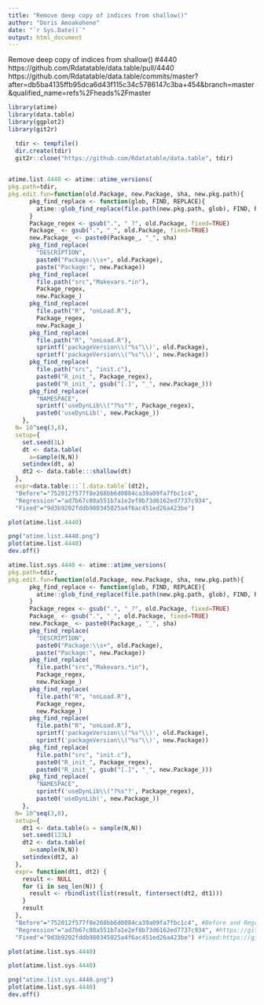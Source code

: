 ```yaml
---
title: "Remove deep copy of indices from shallow()"
author: "Doris Amoakohene"
date: "`r Sys.Date()`"
output: html_document
---
```


Remove deep copy of indices from shallow() #4440
https://github.com/Rdatatable/data.table/pull/4440
https://github.com/Rdatatable/data.table/commits/master?after=db5ba4135ffb95dca6d43f115c34c5786147c3ba+454&branch=master&qualified_name=refs%2Fheads%2Fmaster


```r

library(atime)
library(data.table)
library(ggplot2)
library(git2r)

```



```r
  tdir <- tempfile()
  dir.create(tdir)
  git2r::clone("https://github.com/Rdatatable/data.table", tdir)
  
```

```r

atime.list.4440 <- atime::atime_versions(
pkg.path=tdir,
pkg.edit.fun=function(old.Package, new.Package, sha, new.pkg.path){
      pkg_find_replace <- function(glob, FIND, REPLACE){
        atime::glob_find_replace(file.path(new.pkg.path, glob), FIND, REPLACE)
      }
      Package_regex <- gsub(".", "_?", old.Package, fixed=TRUE)
      Package_ <- gsub(".", "_", old.Package, fixed=TRUE)
      new.Package_ <- paste0(Package_, "_", sha)
      pkg_find_replace(
        "DESCRIPTION", 
        paste0("Package:\\s+", old.Package),
        paste("Package:", new.Package))
      pkg_find_replace(
        file.path("src","Makevars.*in"),
        Package_regex,
        new.Package_)
      pkg_find_replace(
        file.path("R", "onLoad.R"),
        Package_regex,
        new.Package_)
      pkg_find_replace(
        file.path("R", "onLoad.R"),
        sprintf('packageVersion\\("%s"\\)', old.Package),
        sprintf('packageVersion\\("%s"\\)', new.Package))
      pkg_find_replace(
        file.path("src", "init.c"),
        paste0("R_init_", Package_regex),
        paste0("R_init_", gsub("[.]", "_", new.Package_)))
      pkg_find_replace(
        "NAMESPACE",
        sprintf('useDynLib\\("?%s"?', Package_regex),
        paste0('useDynLib(', new.Package_))
    },
  N= 10^seq(3,8),
  setup={
    set.seed(1L)
    dt <- data.table(
      a=sample(N,N))
    setindex(dt, a)
    dt2 <- data.table:::shallow(dt)
  },
  expr=data.table:::`[.data.table`(dt2),
  "Before"="752012f577f8e268bb6d0084ca39a09fa7fbc1c4", 
  "Regression"="ad7b67c80a551b7a1e2ef8b73d6162ed7737c934", 
  "Fixed"="9d3b9202fddb980345025a4f6ac451ed26a423be") 


```


```r
plot(atime.list.4440)

png("atime.list.4440.png")
plot(atime.list.4440)
dev.off()

```


```r
atime.list.sys.4440 <- atime::atime_versions(
pkg.path=tdir,
pkg.edit.fun=function(old.Package, new.Package, sha, new.pkg.path){
      pkg_find_replace <- function(glob, FIND, REPLACE){
        atime::glob_find_replace(file.path(new.pkg.path, glob), FIND, REPLACE)
      }
      Package_regex <- gsub(".", "_?", old.Package, fixed=TRUE)
      Package_ <- gsub(".", "_", old.Package, fixed=TRUE)
      new.Package_ <- paste0(Package_, "_", sha)
      pkg_find_replace(
        "DESCRIPTION", 
        paste0("Package:\\s+", old.Package),
        paste("Package:", new.Package))
      pkg_find_replace(
        file.path("src","Makevars.*in"),
        Package_regex,
        new.Package_)
      pkg_find_replace(
        file.path("R", "onLoad.R"),
        Package_regex,
        new.Package_)
      pkg_find_replace(
        file.path("R", "onLoad.R"),
        sprintf('packageVersion\\("%s"\\)', old.Package),
        sprintf('packageVersion\\("%s"\\)', new.Package))
      pkg_find_replace(
        file.path("src", "init.c"),
        paste0("R_init_", Package_regex),
        paste0("R_init_", gsub("[.]", "_", new.Package_)))
      pkg_find_replace(
        "NAMESPACE",
        sprintf('useDynLib\\("?%s"?', Package_regex),
        paste0('useDynLib(', new.Package_))
    },
  N= 10^seq(3,8),
  setup={
    dt1 <- data.table(a = sample(N,N))
    set.seed(123L)
    dt2 <- data.table(
      a=sample(N,N))
    setindex(dt2, a)
  },
  expr= function(dt1, dt2) {
    result <- NULL
    for (i in seq_len(N)) {
      result <- rbindlist(list(result, fintersect(dt2, dt1)))
    }
    result
  },
  "Before"="752012f577f8e268bb6d0084ca39a09fa7fbc1c4", #Before and Regression:https://github.com/Rdatatable/data.table/tree/752012f577f8e268bb6d0084ca39a09fa7fbc1c4)
  "Regression"="ad7b67c80a551b7a1e2ef8b73d6162ed7737c934", #https://github.com/Rdatatable/data.table/tree/ad7b67c80a551b7a1e2ef8b73d6162ed7737c934
  "Fixed"="9d3b9202fddb980345025a4f6ac451ed26a423be") #fixed:https://github.com/Rdatatable/data.table/tree/9d3b9202fddb980345025a4f6ac451ed26a423be.
```



```r
plot(atime.list.sys.4440)

plot(atime.list.sys.4440)

png("atime.list.sys.4440.png")
plot(atime.list.sys.4440)
dev.off()
```

